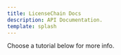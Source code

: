 ```yaml
---
title: LicenseChain Docs
description: API Documentation.
template: splash
---
```

Choose a tutorial below for more info.


<CardGrid>
  <LinkCard
    title="LicenseChain Basics"
    href="/basics/"
    icon="pencil"
    description="Edit `src/content/docs/index.mdx` to see this page change."
  />
	<LinkCard
    title="Client APIs"
    href="/client-apis/"
    icon="pencil"
    description="Edit `src/content/docs/index.mdx` to see this page change."
  />
  <LinkCard
    title="Price Optimization"
    href="/price-optimization/"
    icon="pencil"
    description="Edit `src/content/docs/index.mdx` to see this page change."
  />
  <LinkCard
    title="Getting Started"
    href="/getting-started/"
    icon="pencil"
    description="Edit `src/content/docs/index.mdx` to see this page change."
  />
  <LinkCard
    title="Examples"
    href="/examples/"
    icon="pencil"
    description="Edit `src/content/docs/index.mdx` to see this page change."
  />
  <LinkCard
    title="Messaging API"
    href="/messaging-api/"
    icon="pencil"
    description="Edit `src/content/docs/index.mdx` to see this page change."
  />
  <LinkCard
    title="Licensing Models"
    href="/licensing-models/"
    icon="pencil"
    description="Edit `src/content/docs/index.mdx` to see this page change."
  />
  <LinkCard
    title="Payments"
    href="/payments/"
    icon="pencil"
    description="Edit `src/content/docs/index.mdx` to see this page change."
  />
  <LinkCard
    title="Web App"
    href="/web-app/"
    icon="pencil"
    description="Edit `src/content/docs/index.mdx` to see this page change."
  />
  <LinkCard
    title="Reseller Dashboard"
    href="/reseller-dashboard/"
    icon="pencil"
    description="Edit `src/content/docs/index.mdx` to see this page change."
  />
  <LinkCard
    title="Security"
    href="/security/"
    icon="pencil"
    description="Edit `src/content/docs/index.mdx` to see this page change."
  />
</CardGrid>
